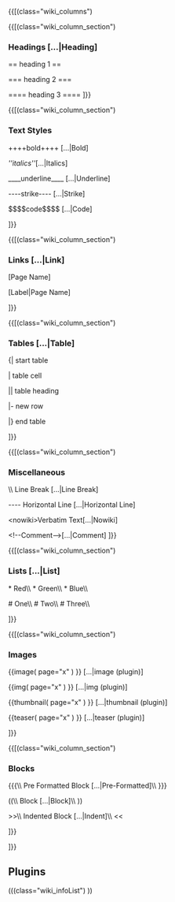 {{[(class="wiki_columns")

{{[(class="wiki_column_section")
===Headings [...|Heading]===

<nowiki>== heading 1 ==</nowiki>

<nowiki>=== heading 2 ===</nowiki>

<nowiki>==== heading 3 ====</nowiki>
]}}

{{[(class="wiki_column_section")
===Text Styles===

<nowiki>++</nowiki>++bold++<nowiki>++</nowiki> [...|Bold]

''<nowiki>''italics''</nowiki>''[...|Italics]

<nowiki>__</nowiki>__underline__<nowiki>__</nowiki> [...|Underline]

<nowiki>--</nowiki>--strike--<nowiki>--</nowiki> [...|Strike]

<nowiki>$$</nowiki>$$code$$<nowiki>$$</nowiki> [...|Code]

]}}

{{[(class="wiki_column_section")
===Links [...|Link]===

<nowiki>[Page Name]</nowiki>

<nowiki>[Label|Page Name]</nowiki>

]}}

{{[(class="wiki_column_section")
===Tables [...|Table]===

<nowiki>{|</nowiki> start table 

<nowiki>|</nowiki> table cell

<nowiki>||</nowiki> table heading

<nowiki>|-</nowiki> new row

<nowiki>|}</nowiki> end table

]}}

{{[(class="wiki_column_section")
===Miscellaneous===

<nowiki>\\</nowiki>  Line Break [...|Line Break]

<nowiki>----</nowiki> Horizontal Line [...|Horizontal Line]


<nowiki><</nowiki>nowiki>Verbatim Text</nowiki>[...|Nowiki]

<nowiki><!--</nowiki>Comment<nowiki>--></nowiki>[...|Comment]
]}}

{{[(class="wiki_column_section")
===Lists [...|List]===

<nowiki>* Red</nowiki>\\
<nowiki>* Green</nowiki>\\
<nowiki>* Blue</nowiki>\\

<nowiki># One</nowiki>\\
<nowiki># Two</nowiki>\\
<nowiki># Three</nowiki>\\

]}}

{{[(class="wiki_column_section")
===Images===

<nowiki>{{image( page="x" ) }}</nowiki> [...|image (plugin)]

<nowiki>{{img( page="x" ) }}</nowiki> [...|img (plugin)]

<nowiki>{{thumbnail( page="x" ) }}</nowiki> [...|thumbnail (plugin)]

<nowiki>{{teaser( page="x" ) }}</nowiki> [...|teaser (plugin)]

]}}

{{[(class="wiki_column_section")
===Blocks===

<nowiki>{{{</nowiki>\\
Pre Formatted Block [...|Pre-Formatted]\\
<nowiki>}}}</nowiki>

<nowiki>((</nowiki>\\
Block [...|Block]\\
<nowiki>))</nowiki>

<nowiki>>></nowiki>\\
Indented Block [...|Indent]\\
<nowiki><<</nowiki>

]}}

]}}
==Plugins==

(((class="wiki_infoList")
{{pluginsIndex}}
))



